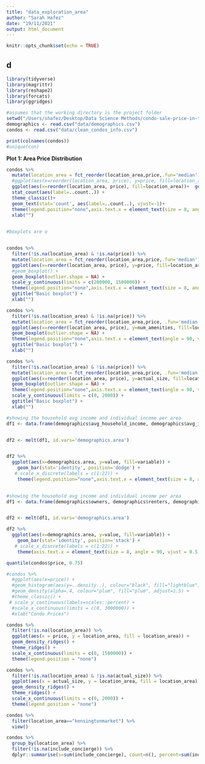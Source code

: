 ```yaml
---
title: "data_exploration_area"
author: "Sarah Hafez"
date: "19/11/2021"
output: html_document
---
```


```r
knitr::opts_chunk$set(echo = TRUE)
```

## d

```r
library(tidyverse)
library(magrittr)
library(reshape2)
library(forcats)
library(ggridges)
```

```r
#assumes that the working directory is the project folder
setwd("/Users/shafez/Desktop/Data Science Methods/condo-sale-price-in-toronto")
demographics <- read.csv("data/demographics.csv")
condos <- read.csv("data/clean_condos_info.csv")
```

```r
print(colnames(condos))
#unique(con)
```

**Plot 1: Area Price Distribution**

```r
condos %>%
  mutate(location_area = fct_reorder(location_area,price,.fun='median')) %>%
  #ggplot(aes(x=reorder(location_area, price), y=price, fill=location_area)) +
  ggplot(aes(x=reorder(location_area, price), fill=location_area))+  geom_histogram(stat = "count") +
  stat_count(aes(label=..count..)) +
  theme_classic()+
  geom_text(stat='count', aes(label=..count..), vjust=-1)+
  theme(legend.position="none",axis.text.x = element_text(size = 8, angle = 90, vjust = 0.5, hjust=1)) +
  xlab("")
    
```

```r
#boxplots are o


condos %>%
  filter(!is.na(location_area) & !is.na(price)) %>%
  mutate(location_area = fct_reorder(location_area,price,.fun='median')) %>%
  ggplot(aes(x=reorder(location_area, price), y=price, fill=location_area)) +
  #geom_boxplot() +
  geom_boxplot(outlier.shape = NA) +
  scale_y_continuous(limits = c(200000, 1500000)) +
  theme(legend.position="none",axis.text.x = element_text(size = 8, angle = 90, vjust = 0.5, hjust=1)) +
  ggtitle("Basic boxplot") +
  xlab("")

```

```r
condos %>%
  filter(!is.na(location_area) & !is.na(price)) %>%
  mutate(location_area = fct_reorder(location_area,price, .fun='median')) %>%
  ggplot(aes(x=reorder(location_area, price), y=num_amenities, fill=location_area)) +
  geom_boxplot(outlier.shape = NA) +
  theme(legend.position="none",axis.text.x = element_text(angle = 90, vjust = 0.5, hjust=1)) +
  ggtitle("Basic boxplot") +
  xlab("")

```

```r
condos %>%
  filter(!is.na(location_area) & !is.na(price)) %>%
  mutate(location_area = fct_reorder(location_area,price, .fun='median')) %>%
  ggplot(aes(x=reorder(location_area, price), y=actual_size, fill=location_area)) +
  geom_boxplot(outlier.shape = NA) +
  theme(legend.position="none",axis.text.x = element_text(angle = 90, vjust = 0.5, hjust=1)) +
  scale_y_continuous(limits = c(0, 2000)) +
  ggtitle("Basic boxplot") +
  xlab("")

```

```r

#showing the household avg income and individual income per area 
df1 <- data.frame(demographics$avg_household_income, demographics$avg_individual_income, demographics$area)


df2 <- melt(df1, id.vars='demographics.area')


df2 %>%
  ggplot(aes(x=demographics.area, y=value, fill=variable)) +
    geom_bar(stat='identity', position='dodge') +
   # scale_x_discrete(labels = c(1:22)) +
    theme(legend.position="none",axis.text.x = element_text(size = 8, angle = 90, vjust = 0.5, hjust=1)) 
  
```

```r
#showing the household avg income and individual income per area 
df1 <- data.frame(demographics$owners, demographics$renters, demographics$area)


df2 <- melt(df1, id.vars='demographics.area')

df2 %>%
  ggplot(aes(x=demographics.area, y=value, fill=variable)) +
    geom_bar(stat='identity', position='stack') +
   # scale_x_discrete(labels = c(1:22)) +
    theme(axis.text.x = element_text(size = 8, angle = 90, vjust = 0.5, hjust=1)) 
```

```r

quantile(condos$price, 0.75)

#condos %>%
  #ggplot(aes(x=price)) +
  #geom_histogram(aes(y=..density..), colour="black", fill="lightblue") +
  #geom_density(alpha=.4, colour="plum", fill="plum", adjust=1.5) +
  #theme_classic() +
 # scale_y_continuous(labels=scales::percent) +
  #scale_x_continuous(limits = c(0, 3000000)) +
  #xlab("Condo Prices")
```

```r
condos %>%
  filter(!is.na(location_area)) %>%
  ggplot(aes(x = price, y = location_area, fill = location_area)) +
  geom_density_ridges() +
  theme_ridges() + 
  scale_x_continuous(limits = c(0, 1500000)) +
  theme(legend.position = "none")
```

```r
condos %>%
  filter(!is.na(location_area) & !is.na(actual_size)) %>%
  ggplot(aes(x = actual_size, y = location_area, fill = location_area)) +
  geom_density_ridges() +
  theme_ridges() + 
  scale_x_continuous(limits = c(0, 2000)) +
  theme(legend.position = "none")
```

```r
condos %>%
  filter(location_area=="kensingtonmarket") %>%
  view()
```

```r

condos %>%
  group_by(location_area) %>%
  filter(!is.na(include_concierge)) %>%
  dplyr::summarise(s=sum(include_concierge), count=n(), percent=sum(include_concierge)/n())
```

